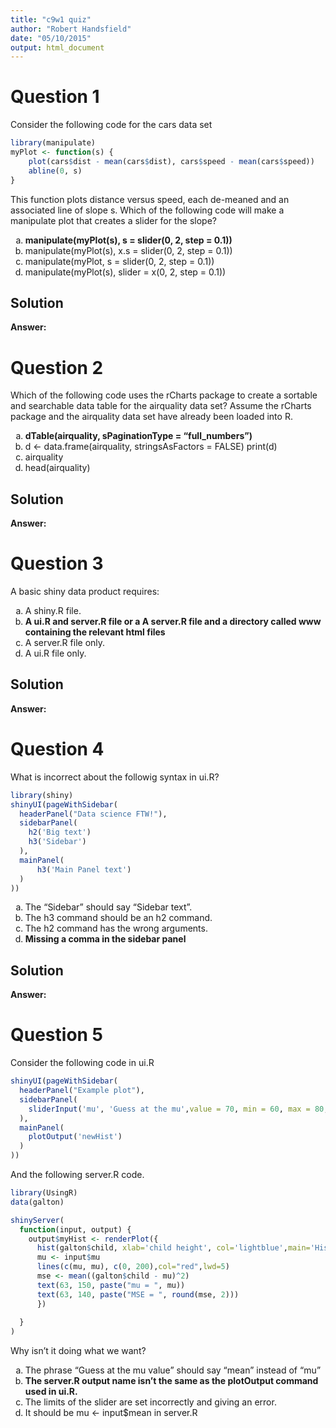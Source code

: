 ```yaml
---
title: "c9w1 quiz"
author: "Robert Handsfield"
date: "05/10/2015"
output: html_document
---
```



# Question 1
Consider the following code for the cars data set

```r
library(manipulate)
myPlot <- function(s) {
    plot(cars$dist - mean(cars$dist), cars$speed - mean(cars$speed))
    abline(0, s)
}
```

This function plots distance versus speed, each de-meaned and an associated line of slope s. Which of the following code will make a manipulate plot that creates a slider for the slope?

a) __manipulate(myPlot(s), s = slider(0, 2, step = 0.1))__
b) manipulate(myPlot(s), x.s = slider(0, 2, step = 0.1))
c) manipulate(myPlot, s = slider(0, 2, step = 0.1))
d) manipulate(myPlot(s), slider = x(0, 2, step = 0.1))

## Solution

__Answer:__

# Question 2
Which of the following code uses the rCharts package to create a sortable and searchable data table for the airquality data set? Assume the rCharts package and the airquality data set have already been loaded into R.

a) __dTable(airquality, sPaginationType = "full_numbers")__
b) d <- data.frame(airquality, stringsAsFactors = FALSE) print(d)
c) airquality
d) head(airquality)

## Solution

__Answer:__

# Question 3
A basic shiny data product requires:

a) A shiny.R file.
b) __A ui.R and server.R file or a A server.R file and a directory called www containing the relevant html files__
c) A server.R file only.
d) A ui.R file only.


## Solution

__Answer:__

# Question 4
What is incorrect about the followig syntax in ui.R?

```r
library(shiny)
shinyUI(pageWithSidebar(
  headerPanel("Data science FTW!"),
  sidebarPanel(
    h2('Big text')
    h3('Sidebar')
  ),
  mainPanel(
      h3('Main Panel text')
  )
))
```

a) The "Sidebar" should say "Sidebar text".
b) The h3 command should be an h2 command.
c) The h2 command has the wrong arguments.
d) __Missing a comma in the sidebar panel__

## Solution

__Answer:__

# Question 5
Consider the following code in ui.R

```r
shinyUI(pageWithSidebar(
  headerPanel("Example plot"),
  sidebarPanel(
    sliderInput('mu', 'Guess at the mu',value = 70, min = 60, max = 80, step = 0.05,)
  ),
  mainPanel(
    plotOutput('newHist')
  )
))
```

And the following server.R code.

```r
library(UsingR)
data(galton)

shinyServer(
  function(input, output) {
    output$myHist <- renderPlot({
      hist(galton$child, xlab='child height', col='lightblue',main='Histogram')
      mu <- input$mu
      lines(c(mu, mu), c(0, 200),col="red",lwd=5)
      mse <- mean((galton$child - mu)^2)
      text(63, 150, paste("mu = ", mu))
      text(63, 140, paste("MSE = ", round(mse, 2)))
      })
    
  }
)
```



Why isn't it doing what we want?

a) The phrase "Guess at the mu value" should say "mean" instead of "mu"
b) __The server.R output name isn't the same as the plotOutput command used in ui.R.__
c) The limits of the slider are set incorrectly and giving an error.
d) It should be mu <- input$mean in server.R


